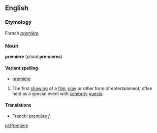 ==English==
===Etymology===
French ''[[première]]''

===Noun===
'''premiere''' (''plural'' '''premieres''')

====Variant spelling====
*[[première]]

#The first [[showing]] of a [[film]], [[play]] or other form of entertainment, often held as a special event with [[celebrity]] [[guest]]s.

====Translations====
*French: [[première]] ''f''

[[pl:Premiere]]